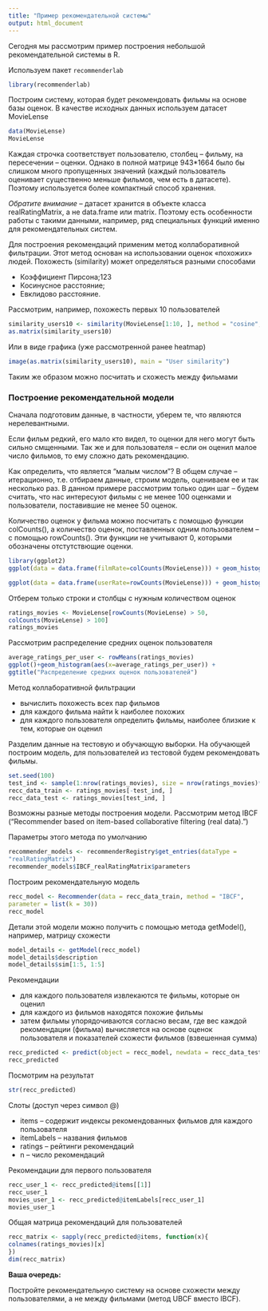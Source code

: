 ```yaml
---
title: "Пример рекомендательной системы"
output: html_document
---
```


Сегодня мы рассмотрим пример построения небольшой рекомендательной системы в R.

Используем пакет  `recommenderlab`

```r
library(recommenderlab)
```

Построим систему, которая будет рекомендовать фильмы на основе базы оценок. В качестве исходных данных используем датасет MovieLense

```r
data(MovieLense)
MovieLense
```

Каждая строчка соответствует пользователю, столбец -- фильму, на пересечении -- оценки. Однако в полной матрице 943*1664 было бы слишком много пропущенных значений (каждый пользователь оценивает существенно меньше фильмов, чем есть в датасете). Поэтому используется более компактный способ хранения.

*Обратите внимание* -- датасет хранится в объекте класса realRatingMatrix, а не data.frame или matrix. Поэтому есть особенности работы с такими данными, например, ряд специальных функций именно для рекомендательных систем.

Для построения рекомендаций применим метод коллаборативной фильтрации. Этот метод основан на использовании оценок «похожих» людей. Похожесть (similarity) может определяться разными способами

* Коэффициент Пирсона;123
* Косинусное расстояние;
* Евклидово расстояние.

Рассмотрим, например, похожесть первых 10 пользователей

```r
similarity_users10 <- similarity(MovieLense[1:10, ], method = "cosine", which = "users")
as.matrix(similarity_users10)
```

Или в виде графика (уже рассмотренной ранее heatmap)

```r
image(as.matrix(similarity_users10), main = "User similarity")
```

Таким же образом можно посчитать и схожесть между фильмами

### Построение рекомендательной модели

Сначала подготовим данные, в частности, уберем те, что являются нерелевантными. 

Если фильм редкий, его мало кто видел, то оценки для него могут быть сильно смщенными. Так же и для пользователя -- если он оценил малое число фильмов, то ему сложно дать рекомендацию. 

Как определить, что является "малым числом"? В общем случае -- итерационно, т.е. отбираем данные, строим модель, оцениваем ее и так несколько раз. В данном примере рассмотрим только один шаг -- будем считать, что нас интересуют фильмы с не менее 100 оценками и пользователи, поставившие не менее 50 оценок.

Количество оценок у фильма можно посчитать с помощью функции colCounts(), а количество оценок, поставленных одним пользователем -- с помощью rowCounts(). Эти функции не учитывают 0, которыми обозначены отстутствющие оценки.

```r
library(ggplot2)
ggplot(data = data.frame(filmRate=colCounts(MovieLense))) + geom_histogram(aes(x=filmRate))

ggplot(data = data.frame(userRate=rowCounts(MovieLense))) + geom_histogram(aes(x=userRate))
```

Отберем только строки и столбцы с нужным количеством оценок

```r
ratings_movies <- MovieLense[rowCounts(MovieLense) > 50,
colCounts(MovieLense) > 100] 
ratings_movies
```

Рассмотрим распределение средних оценок пользователя

```r
average_ratings_per_user <- rowMeans(ratings_movies)
ggplot()+geom_histogram(aes(x=average_ratings_per_user)) +
ggtitle("Распределение средних оценок пользователей")
```

Метод коллаборативной фильтрации

* вычислить похожесть всех пар фильмов
* для каждого фильма найти k наиболее похожих
* для каждого пользователя определить фильмы, наиболее близкие к тем, которые он оценил

Разделим данные на тестовую и обучающую выборки. На обучающей построим модель, для пользователей из тестовой будем рекомендовать фильмы.

```r
set.seed(100)
test_ind <- sample(1:nrow(ratings_movies), size = nrow(ratings_movies)*0.2)
recc_data_train <- ratings_movies[-test_ind, ]
recc_data_test <- ratings_movies[test_ind, ]
```

Возможны разные методы построения модели. Рассмотрим метод IBCF ("Recommender based on item-based collaborative filtering (real
data).")

Параметры этого метода по умолчанию
```r
recommender_models <- recommenderRegistry$get_entries(dataType =
"realRatingMatrix")
recommender_models$IBCF_realRatingMatrix$parameters
```

Построим рекомендательную модель
```r
recc_model <- Recommender(data = recc_data_train, method = "IBCF",
parameter = list(k = 30))
recc_model
```

Детали этой модели можно получить с помощью метода getModel(), например, матрицу схожести

```r
model_details <- getModel(recc_model)
model_details$description
model_details$sim[1:5, 1:5]
```

Рекомендации

* для каждого пользователя извлекаются те фильмы, которые он оценил
* для каждого из фильмов находятся похожие фильмы
* затем фильмы упорядочиваются согласно весам, где вес каждой рекомендации (фильма) вычисляется на основе оценок пользователя и показателей схожести фильмов (взвешенная сумма)

```r
recc_predicted <- predict(object = recc_model, newdata = recc_data_test, n = 6)
recc_predicted
```

Посмотрим на результат
```r
str(recc_predicted)
```

Слоты (доступ через символ @) 

* items -- содержит индексы рекомендованных фильмов для каждого пользователя
* itemLabels -- названия фильмов
* ratings -- рейтинги рекомендаций
* n -- число рекомендаций

Рекомендации для первого пользователя
```r
recc_user_1 <- recc_predicted@items[[1]]
recc_user_1
movies_user_1 <- recc_predicted@itemLabels[recc_user_1]
movies_user_1
```

Общая матрица рекомендаций для пользователей
```r
recc_matrix <- sapply(recc_predicted@items, function(x){
colnames(ratings_movies)[x]
})
dim(recc_matrix)
```

**Ваша очередь:**

Постройте рекомендательную систему на основе схожести между пользователями, а не между фильмами (метод UBCF вместо IBCF).